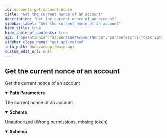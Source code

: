 ```yaml
---
id: accounts-get-account-nonce
title: "Get the current nonce of an account"
description: "Get the current nonce of an account"
sidebar_label: "Get the current nonce of an account"
hide_title: true
hide_table_of_contents: true
api: {"operationId":"accountsGetAccountNonce","parameters":[{"description":"ChainID (Bech32)","in":"path","name":"chainID","required":true,"schema":{"format":"string","type":"string"}},{"description":"AgentID (Bech32 for WasmVM | Hex for EVM | '000000@Bech32' Addresses require urlencode)","in":"path","name":"agentID","required":true,"schema":{"format":"string","type":"string"}}],"responses":{"200":{"content":{"application/json":{"schema":{"example":{"nonce":"nonce"},"properties":{"nonce":{"description":"The nonce (uint64 as string)","format":"string","type":"string","xml":{"name":"Nonce"}}},"required":["nonce"],"type":"object","xml":{"name":"AccountNonceResponse"}}}},"description":"The current nonce of an account"},"401":{"content":{"application/json":{"schema":{"properties":{"error":{"format":"string","type":"string","xml":{"name":"Error"}},"missingPermission":{"format":"string","type":"string","xml":{"name":"MissingPermission"}}},"required":["error","missingPermission"],"type":"object","xml":{"name":"ValidationError"}}}},"description":"Unauthorized (Wrong permissions, missing token)"}},"security":[{"Authorization":[]}],"tags":["corecontracts"],"description":"Get the current nonce of an account","method":"get","path":"/chains/{chainID}/core/accounts/account/{agentID}/nonce","servers":[{"url":"/"}],"securitySchemes":{"Authorization":{"description":"JWT Token","in":"header","name":"Authorization","type":"apiKey"}},"info":{"description":"REST API for the Wasp node","title":"Wasp API","version":"0"},"postman":{"name":"Get the current nonce of an account","description":{"type":"text/plain"},"url":{"path":["chains",":chainID","core","accounts","account",":agentID","nonce"],"host":["{{baseUrl}}"],"query":[],"variable":[{"disabled":false,"description":{"content":"(Required) ChainID (Bech32)","type":"text/plain"},"type":"any","value":"","key":"chainID"},{"disabled":false,"description":{"content":"(Required) AgentID (Bech32 for WasmVM | Hex for EVM | '000000@Bech32' Addresses require urlencode)","type":"text/plain"},"type":"any","value":"","key":"agentID"}]},"header":[{"key":"Accept","value":"application/json"}],"method":"GET","auth":{"type":"apikey","apikey":[{"type":"any","value":"Authorization","key":"key"},{"type":"any","value":"<API Key>","key":"value"},{"type":"any","value":"header","key":"in"}]}}}
sidebar_class_name: "get api-method"
info_path: docs/webapi/wasp-api
custom_edit_url: null
---
```



## Get the current nonce of an account



Get the current nonce of an account

<details style={{"marginBottom":"1rem"}} data-collapsed={false} open={true}><summary style={{}}><strong>Path Parameters</strong></summary><div><ul><ParamsItem className={"paramsItem"} param={{"description":"ChainID (Bech32)","in":"path","name":"chainID","required":true,"schema":{"format":"string","type":"string"}}}></ParamsItem><ParamsItem className={"paramsItem"} param={{"description":"AgentID (Bech32 for WasmVM | Hex for EVM | '000000@Bech32' Addresses require urlencode)","in":"path","name":"agentID","required":true,"schema":{"format":"string","type":"string"}}}></ParamsItem></ul></div></details><div><ApiTabs><TabItem label={"200"} value={"200"}><div>

The current nonce of an account

</div><div><MimeTabs schemaType={"response"}><TabItem label={"application/json"} value={"application/json"}><SchemaTabs><TabItem label={"Schema"} value={"Schema"}><details style={{}} data-collapsed={false} open={true}><summary style={{"textAlign":"left"}}><strong>Schema</strong></summary><div style={{"textAlign":"left","marginLeft":"1rem"}}></div><ul style={{"marginLeft":"1rem"}}><SchemaItem collapsible={false} name={"nonce"} required={false} schemaName={"string"} qualifierMessage={undefined} schema={{"description":"The nonce (uint64 as string)","format":"string","type":"string","xml":{"name":"Nonce"}}}></SchemaItem></ul></details></TabItem><TabItem label={"Example (from schema)"} value={"Example (from schema)"}><ResponseSamples responseExample={"{\n  \"nonce\": \"nonce\"\n}"} language={"json"}></ResponseSamples></TabItem></SchemaTabs></TabItem></MimeTabs></div></TabItem><TabItem label={"401"} value={"401"}><div>

Unauthorized (Wrong permissions, missing token)

</div><div><MimeTabs schemaType={"response"}><TabItem label={"application/json"} value={"application/json"}><SchemaTabs><TabItem label={"Schema"} value={"Schema"}><details style={{}} data-collapsed={false} open={true}><summary style={{"textAlign":"left"}}><strong>Schema</strong></summary><div style={{"textAlign":"left","marginLeft":"1rem"}}></div><ul style={{"marginLeft":"1rem"}}><SchemaItem collapsible={false} name={"error"} required={false} schemaName={"string"} qualifierMessage={undefined} schema={{"format":"string","type":"string","xml":{"name":"Error"}}}></SchemaItem><SchemaItem collapsible={false} name={"missingPermission"} required={false} schemaName={"string"} qualifierMessage={undefined} schema={{"format":"string","type":"string","xml":{"name":"MissingPermission"}}}></SchemaItem></ul></details></TabItem><TabItem label={"Example (from schema)"} value={"Example (from schema)"}><ResponseSamples responseExample={"{\n  \"error\": \"string\",\n  \"missingPermission\": \"string\"\n}"} language={"json"}></ResponseSamples></TabItem></SchemaTabs></TabItem></MimeTabs></div></TabItem></ApiTabs></div>
      